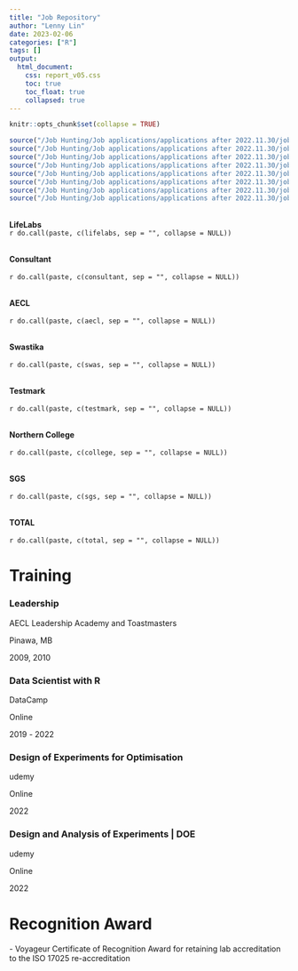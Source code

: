 ```yaml
---
title: "Job Repository"
author: "Lenny Lin"
date: 2023-02-06
categories: ["R"]
tags: []
output: 
  html_document:
    css: report_v05.css
    toc: true
    toc_float: true
    collapsed: true
---
```



```r
knitr::opts_chunk$set(collapse = TRUE)
```

```r
source("/Job Hunting/Job applications/applications after 2022.11.30/job duty repository/repository_lifelabs.R")
source("/Job Hunting/Job applications/applications after 2022.11.30/job duty repository/repository_consultant.R")
source("/Job Hunting/Job applications/applications after 2022.11.30/job duty repository/repository_aecl.R")
source("/Job Hunting/Job applications/applications after 2022.11.30/job duty repository/repository_swastika.R")
source("/Job Hunting/Job applications/applications after 2022.11.30/job duty repository/repository_northern_college.R")
source("/Job Hunting/Job applications/applications after 2022.11.30/job duty repository/repository_testmark.R")
source("/Job Hunting/Job applications/applications after 2022.11.30/job duty repository/repository_sgs.R")
source("/Job Hunting/Job applications/applications after 2022.11.30/job duty repository/repository_total.R")
```



<br>
**LifeLabs**
<br>
`r do.call(paste, c(lifelabs, sep = "", collapse = NULL))` 

<br>
**Consultant**  
<br>
`r do.call(paste, c(consultant, sep = "", collapse = NULL))` 

<br>
**AECL**  
<br>
`r do.call(paste, c(aecl, sep = "", collapse = NULL))` 

<br>
**Swastika**  
<br>
`r do.call(paste, c(swas, sep = "", collapse = NULL))` 

<br>
**Testmark**  
<br>
`r do.call(paste, c(testmark, sep = "", collapse = NULL))`

<br>
**Northern College**  
<br>
`r do.call(paste, c(college, sep = "", collapse = NULL))`


<br>
**SGS**  
<br>
`r do.call(paste, c(sgs, sep = "", collapse = NULL))`


<br>
**TOTAL**  
<br>
`r do.call(paste, c(total, sep = "", collapse = NULL))`


# Training

### Leadership
AECL Leadership Academy and Toastmasters

Pinawa, MB

2009, 2010

### Data Scientist with R
DataCamp

Online

2019 *-* 2022



### Design of Experiments for Optimisation
udemy

Online

2022



### Design and Analysis of Experiments | DOE
udemy

Online

2022

# Recognition Award

*-*   Voyageur Certificate of Recognition Award for retaining lab accreditation to the ISO 17025 re-accreditation
